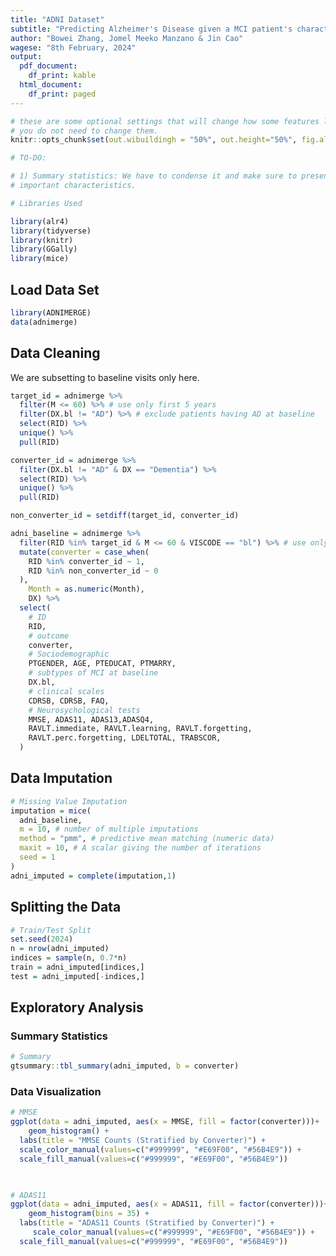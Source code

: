 ```yaml
---
title: "ADNI Dataset"
subtitle: "Predicting Alzheimer's Disease given a MCI patient's characteristics"
author: "Bowei Zhang, Jomel Meeko Manzano & Jin Cao"
wagese: "8th February, 2024"
output:
  pdf_document:
    df_print: kable
  html_document:
    df_print: paged
---
```



```r
# these are some optional settings that will change how some features look
# you do not need to change them.
knitr::opts_chunk$set(out.wibuildingh = "50%", out.height="50%", fig.align="center", warning=FALSE, message=FALSE)
```


```r
# TO-DO:

# 1) Summary statistics: We have to condense it and make sure to present only..
# important characteristics. 

```


```r

# Libraries Used 

library(alr4)
library(tidyverse)
library(knitr)
library(GGally)
library(mice)

```


## Load Data Set 
```r

library(ADNIMERGE)
data(adnimerge)


```

## Data Cleaning
We are subsetting to baseline visits only here. 
```r

target_id = adnimerge %>%
  filter(M <= 60) %>% # use only first 5 years
  filter(DX.bl != "AD") %>% # exclude patients having AD at baseline
  select(RID) %>%
  unique() %>%
  pull(RID)

converter_id = adnimerge %>%
  filter(DX.bl != "AD" & DX == "Dementia") %>%
  select(RID) %>%
  unique() %>%
  pull(RID)

non_converter_id = setdiff(target_id, converter_id)

adni_baseline = adnimerge %>%
  filter(RID %in% target_id & M <= 60 & VISCODE == "bl") %>% # use only the first 5 years
  mutate(converter = case_when(
    RID %in% converter_id ~ 1,
    RID %in% non_converter_id ~ 0
  ),
    Month = as.numeric(Month),
    DX) %>%
  select(
    # ID
    RID,
    # outcome
    converter,
    # Sociodemographic 
    PTGENDER, AGE, PTEDUCAT, PTMARRY,
    # subtypes of MCI at baseline
    DX.bl,
    # clinical scales
    CDRSB, CDRSB, FAQ,
    # Neurosychological tests
    MMSE, ADAS11, ADAS13,ADASQ4, 
    RAVLT.immediate, RAVLT.learning, RAVLT.forgetting,
    RAVLT.perc.forgetting, LDELTOTAL, TRABSCOR,
  )

```

## Data Imputation
```r

# Missing Value Imputation
imputation = mice(
  adni_baseline,
  m = 10, # number of multiple imputations 
  method = "pmm", # predictive mean matching (numeric data)
  maxit = 10, # A scalar giving the number of iterations
  seed = 1
)
adni_imputed = complete(imputation,1)


```

## Splitting the Data 
```r
# Train/Test Split
set.seed(2024)
n = nrow(adni_imputed)
indices = sample(n, 0.7*n)
train = adni_imputed[indices,]
test = adni_imputed[-indices,]

```


## Exploratory Analysis

### Summary Statistics
```r

# Summary
gtsummary::tbl_summary(adni_imputed, b = converter) 

```


### Data Visualization 
```r


# MMSE 
ggplot(data = adni_imputed, aes(x = MMSE, fill = factor(converter)))+
    geom_histogram() +
  labs(title = "MMSE Counts (Stratified by Converter)") +
  scale_color_manual(values=c("#999999", "#E69F00", "#56B4E9")) +
  scale_fill_manual(values=c("#999999", "#E69F00", "#56B4E9"))
   


# ADAS11
ggplot(data = adni_imputed, aes(x = ADAS11, fill = factor(converter)))+
    geom_histogram(bins = 35) +
  labs(title = "ADAS11 Counts (Stratified by Converter)") +
     scale_color_manual(values=c("#999999", "#E69F00", "#56B4E9")) +
  scale_fill_manual(values=c("#999999", "#E69F00", "#56B4E9"))
   


```

